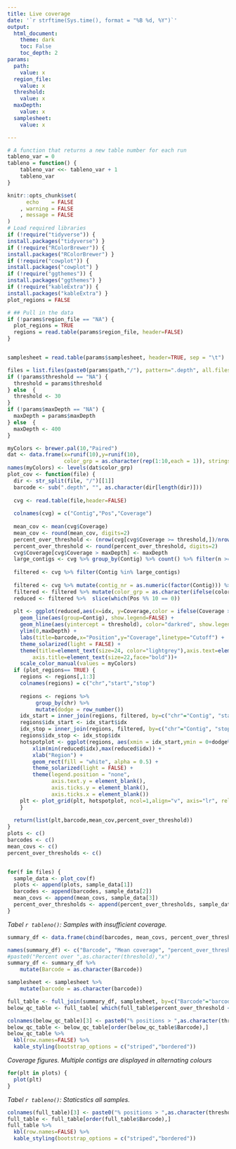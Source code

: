 ```yaml
---
title: Live coverage
date: '`r strftime(Sys.time(), format = "%B %d, %Y")`'
output:
  html_document:
    theme: dark
    toc: False
    toc_depth: 2
params:
  path:
    value: x
  region_file:
    value: x
  threshold:
    value: x
  maxDepth:
    value: x
  samplesheet:
    value: x

---
```


<style type="text/css">
.main-container {
  max-width: 100% !important;
  margin: auto;
}
</style>

```r
# A function that returns a new table number for each run
tableno_var = 0
tableno = function() {
    tableno_var <<- tableno_var + 1
    tableno_var
}
```
```r
knitr::opts_chunk$set(
      echo    = FALSE
    , warning = FALSE
    , message = FALSE
)
# Load required libraries
if (!require("tidyverse")) {
install.packages("tidyverse") }
if (!require("RColorBrewer")) {
install.packages("RColorBrewer") }
if (!require("cowplot")) {
install.packages("cowplot") }
if (!require("ggthemes")) {
install.packages("ggthemes") }
if (!require("kableExtra")) {
install.packages("kableExtra") }
plot_regions = FALSE

# ## Pull in the data
if (!params$region_file == "NA") {
  plot_regions = TRUE
  regions = read.table(params$region_file, header=FALSE)
}


samplesheet = read.table(params$samplesheet, header=TRUE, sep = "\t")

files = list.files(paste0(params$path,"/"), pattern=".depth", all.files=FALSE, full.names=TRUE)
if (!params$threshold == "NA") {
  threshold = params$threshold
} else  {
  threshold <- 30
}
if (!params$maxDepth == "NA") {
  maxDepth = params$maxDepth
} else  {
  maxDepth <- 400
}


```


```r
myColors <- brewer.pal(10,"Paired")
dat <- data.frame(x=runif(10),y=runif(10),
                  color_grp = as.character(rep(1:10,each = 1)), stringsAsFactors=T)
names(myColors) <- levels(dat$color_grp)
plot_cov <- function(file) { 
  dir <- str_split(file, "/")[[1]]
  barcode <- sub(".depth", "", as.character(dir[length(dir)]))
  
  cvg <- read.table(file,header=FALSE)
  
  colnames(cvg) = c("Contig","Pos","Coverage")
  
  mean_cov <- mean(cvg$Coverage)
  mean_cov <- round(mean_cov, digits=2)
  percent_over_threshold <- (nrow(cvg[cvg$Coverage >= threshold,])/nrow(cvg))*100
  percent_over_threshold <- round(percent_over_threshold, digits=2)
  cvg$Coverage[cvg$Coverage > maxDepth] <- maxDepth 
  large_contigs <- cvg %>% group_by(Contig) %>% count() %>% filter(n >= 1000) %>% pull(Contig)
  
  filtered <- cvg %>% filter(Contig %in% large_contigs)
  
  filtered <- cvg %>% mutate(contig_nr = as.numeric(factor(Contig))) %>% mutate(idx = row_number(), color_grp = contig_nr %% 9)
  filtered <- filtered %>% mutate(color_grp = as.character(ifelse(color_grp==5,10, color_grp)))
  reduced <- filtered %>%  slice(which(Pos %% 10 == 0))
 
  plt <- ggplot(reduced,aes(x=idx, y=Coverage,color = ifelse(Coverage > threshold,color_grp,"5")), show.legend=FALSE)+
    geom_line(aes(group=Contig), show.legend=FALSE) + 
    geom_hline(aes(yintercept = threshold), color="darkred", show.legend=FALSE) +
    ylim(0,maxDepth) + 
    labs(title=barcode,x="Position",y="Coverage",linetype="Cutoff") +
    theme_solarized(light = FALSE) + 
    theme(title=element_text(size=24, color="lightgrey"),axis.text=element_text(size=20, color="lightgrey"),
        axis.title=element_text(size=22,face="bold"))+
    scale_color_manual(values = myColors)
  if (plot_regions== TRUE) { 
    regions <- regions[,1:3]
    colnames(regions) = c("chr","start","stop")
    
    regions <- regions %>%
         group_by(chr) %>%
         mutate(dodge = row_number()) 
    idx_start = inner_join(regions, filtered, by=c("chr"="Contig", "start"="Pos"))
    regions$idx_start <- idx_start$idx
    idx_stop = inner_join(regions, filtered, by=c("chr"="Contig", "stop"="Pos"))
    regions$idx_stop <- idx_stop$idx
    hotspotplot <- ggplot(regions, aes(xmin = idx_start,ymin = 0+dodge%%2,xmax = idx_stop,ymax = 1+dodge%%2)) +
        xlim(min(reduced$idx),max(reduced$idx)) +
        xlab("Region") +
        geom_rect(fill = "white", alpha = 0.5) +
        theme_solarized(light = FALSE) +
        theme(legend.position = "none",
              axis.text.y = element_blank(),
              axis.ticks.y = element_blank(),
              axis.ticks.x = element_blank())
    plt <- plot_grid(plt, hotspotplot, ncol=1,align="v", axis="lr", rel_heights = c(5,1))
    }
  
  return(list(plt,barcode,mean_cov,percent_over_threshold))
}
plots <- c()
barcodes <- c()
mean_covs <- c()
percent_over_thresholds <- c()


for(f in files) {
  sample_data <- plot_cov(f)
  plots <- append(plots, sample_data[1])
  barcodes <- append(barcodes, sample_data[2])
  mean_covs <- append(mean_covs, sample_data[3])
  percent_over_thresholds <- append(percent_over_thresholds, sample_data[4])
}
```
*Tabel `r tableno()`: Samples with insufficient coverage.*

```r
summary_df <- data.frame(cbind(barcodes, mean_covs, percent_over_thresholds))

names(summary_df) <- c("Barcode", "Mean coverage", "percent_over_threshold")
#paste0("Percent over ",as.character(threshold),"x")
summary_df <- summary_df %>%  
    mutate(Barcode = as.character(Barcode))

samplesheet <- samplesheet %>%  
    mutate(barcode = as.character(barcode))

full_table <- full_join(summary_df, samplesheet, by=c("Barcode"="barcode")) %>% replace(.=="NULL", 0)
below_qc_table <- full_table[ which(full_table$percent_over_threshold < 90), ]

colnames(below_qc_table)[3] <- paste0("% positions > ",as.character(threshold),"x")
below_qc_table <- below_qc_table[order(below_qc_table$Barcode),]
below_qc_table %>%
  kbl(row.names=FALSE) %>%
  kable_styling(bootstrap_options = c("striped","bordered"))

```

*Coverage figures. Multiple contigs are displayed in alternating colours*
```r
for(plt in plots) {
  plot(plt)
}
```
*Tabel `r tableno()`: Staticstics all samples.*
```r
colnames(full_table)[3] <- paste0("% positions > ",as.character(threshold),"x")
full_table <- full_table[order(full_table$Barcode),]
full_table %>%
  kbl(row.names=FALSE) %>%
  kable_styling(bootstrap_options = c("striped","bordered"))
```
